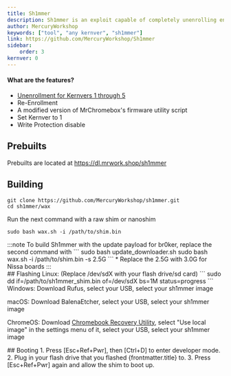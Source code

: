 ```yaml
---
title: Sh1mmer
description: Sh1mmer is an exploit capable of completely unenrolling enterprise-managed Chromebooks.
author: MercuryWorkshop
keywords: ["tool", "any kernver", "sh1mmer"]
link: https://github.com/MercuryWorkshop/Sh1mmer
sidebar:
    order: 3
kernver: 0
---
```



<PageHeader title={frontmatter.title} description={frontmatter.description} author={frontmatter.author} link={frontmatter.link} kernver={frontmatter.kernver} nolower={frontmatter.nolower}/>

#### What are the features?
- [Unenrollment for Kernvers 1 through 5](/kajigs/unenrollment)
- Re-Enrollment
- A modified version of MrChromebox's firmware utility script
- Set Kernver to 1
- Write Protection disable

## Prebuilts
Prebuilts are located at https://dl.mrwork.shop/sh1mmer
## Building
```
git clone https://github.com/MercuryWorkshop/sh1mmer.git
cd sh1mmer/wax
```
Run the next command with a raw shim or nanoshim
```
sudo bash wax.sh -i /path/to/shim.bin
```

<div id="update-payload">
:::note
To build Sh1mmer with the update payload for br0ker, replace the second command with
```
sudo bash update_downloader.sh <board>
sudo bash wax.sh -i /path/to/shim.bin -s 2.5G
```
* Replace the 2.5G with 3.0G for Nissa boards
:::
</div>
## Flashing
Linux: (Replace /dev/sdX with your flash drive/sd card)
```
sudo dd if=/path/to/sh1mmer_shim.bin of=/dev/sdX bs=1M status=progress
```
Windows: Download Rufus, select your USB, select your sh1mmer image

macOS: Download BalenaEtcher, select your USB, select your sh1mmer image

ChromeOS: Download [Chromebook Recovery Utility](https://chromewebstore.google.com/detail/chromebook-recovery-utili/pocpnlppkickgojjlmhdmidojbmbodfm), select "Use local image" in the settings menu of it, select your USB, select your sh1mmer image

<div id="booting">
## Booting
1. Press [Esc+Ref+Pwr], then [Ctrl+D] to enter developer mode.
2. Plug in your flash drive that you flashed {frontmatter.title} to.
3. Press [Esc+Ref+Pwr] again and allow the shim to boot up.
</div>
